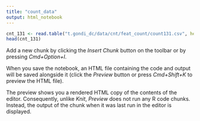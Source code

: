 ```yaml
---
title: "count_data"
output: html_notebook
---
```



```r
cnt_131 <- read.table("t.gondi_dc/data/cnt/feat_count/count131.csv", header = T, sep = "\t")
head(cnt_131)
```

Add a new chunk by clicking the *Insert Chunk* button on the toolbar or by pressing *Cmd+Option+I*.

When you save the notebook, an HTML file containing the code and output will be saved alongside it (click the *Preview* button or press *Cmd+Shift+K* to preview the HTML file). 

The preview shows you a rendered HTML copy of the contents of the editor. Consequently, unlike *Knit*, *Preview* does not run any R code chunks. Instead, the output of the chunk when it was last run in the editor is displayed.

